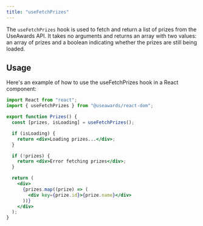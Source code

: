 ```yaml
---
title: "useFetchPrizes"
---
```


The `useFetchPrizes` hook is used to fetch and return a list of prizes from the UseAwards API. It takes no arguments and returns an array with two values: an array of prizes and a boolean indicating whether the prizes are still being loaded.

## Usage

Here's an example of how to use the useFetchPrizes hook in a React component:

```jsx
import React from "react";
import { useFetchPrizes } from "@useawards/react-dom";

export function Prizes() {
  const [prizes, isLoading] = useFetchPrizes();

  if (isLoading) {
    return <div>Loading prizes...</div>;
  }

  if (!prizes) {
    return <div>Error fetching prizes</div>;
  }

  return (
    <div>
      {prizes.map((prize) => (
        <div key={prize.id}>{prize.name}</div>
      ))}
    </div>
  );
}
```